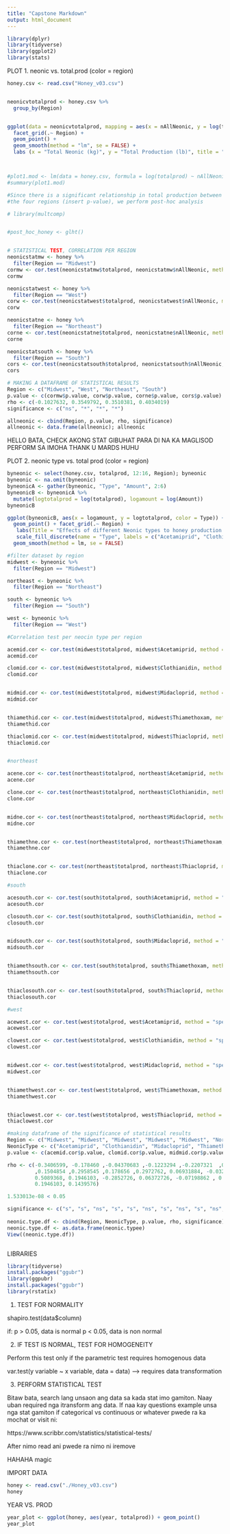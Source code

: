 ```yaml
---
title: "Capstone Markdown"
output: html_document
---
```


```r
library(dplyr)
library(tidyverse)
library(ggplot2)
library(stats)
```

PLOT 1. neonic vs. total.prod (color = region)
```r
honey.csv <- read.csv("Honey_v03.csv")


neonicvtotalprod <- honey.csv %>%
  group_by(Region) 


ggplot(data = neonicvtotalprod, mapping = aes(x = nAllNeonic, y = log(totalprod), group = Region)) +
  facet_grid(.~ Region) +
  geom_point() +
  geom_smooth(method = "lm", se = FALSE) +
  labs (x = "Total Neonic (kg)", y = "Total Production (lb)", title = " Bee Honey Production under Neonic Pesticide by Region")



#plot1.mod <- lm(data = honey.csv, formula = log(totalprod) ~ nAllNeonic)
#summary(plot1.mod)

#Since there is a significant relationship in total production between
#the four regions (insert p-value), we perform post-hoc analysis

# library(multcomp)


#post_hoc_honey <- glht()


# STATISTICAL TEST, CORRELATION PER REGION
neonicstatmw <- honey %>%
  filter(Region == "Midwest")
cormw <- cor.test(neonicstatmw$totalprod, neonicstatmw$nAllNeonic, method = "spearman", exact = FALSE)
cormw

neonicstatwest <- honey %>%
  filter(Region == "West")
corw <- cor.test(neonicstatwest$totalprod, neonicstatwest$nAllNeonic, method = "spearman", exact = FALSE)
corw

neonicstatne <- honey %>%
  filter(Region == "Northeast")
corne <- cor.test(neonicstatne$totalprod, neonicstatne$nAllNeonic, method = "spearman", exact = FALSE)
corne

neonicstatsouth <- honey %>%
  filter(Region == "South")
cors <- cor.test(neonicstatsouth$totalprod, neonicstatsouth$nAllNeonic, method = "spearman", exact = FALSE)
cors

# MAKING A DATAFRAME OF STATISTICAL RESULTS
Region <- c("Midwest", "West", "Northeast", "South")
p.value <- c(cormw$p.value, corw$p.value, corne$p.value, cors$p.value)
rho <- c(-0.1027632, 0.3549792, 0.3510381, 0.4034019)
significance <- c("ns", "*", "*", "*")

allneonic <- cbind(Region, p.value, rho, significance)
allneonic <- data.frame(allneonic); allneonic
```

HELLO BATA, CHECK AKONG STAT GIBUHAT PARA DI NA KA MAGLISOD PERFORM SA IMOHA THANK U MARDS HUHU

PLOT 2. neonic type vs. total prod (color = region)


```r
byneonic <- select(honey.csv, totalprod, 12:16, Region); byneonic
byneonic <- na.omit(byneonic)
byneonicA <- gather(byneonic, "Type", "Amount", 2:6)
byneonicB <- byneonicA %>%
  mutate(logtotalprod = log(totalprod), logamount = log(Amount))
byneonicB

ggplot(byneonicB, aes(x = logamount, y = logtotalprod, color = Type)) + 
  geom_point() + facet_grid(.~ Region) + 
   labs(Title = "Effects of different Neonic types to honey production by Region", x = "Amount of Neonic (kg)", y = "Total Honey Production (lb)") +
   scale_fill_discrete(name = "Type", labels = c("Acetamiprid", "Clothianidin", "Imidacloprid", "Thiacloprid", "Thiamethoxam"))  +
  geom_smooth(method = lm, se = FALSE)

#filter dataset by region
midwest <- byneonic %>%
  filter(Region == "Midwest")

northeast <- byneonic %>%
  filter(Region == "Northeast")

south <- byneonic %>%
  filter(Region == "South")

west <- byneonic %>%
  filter(Region == "West")

#Correlation test per neocin type per region

acemid.cor <- cor.test(midwest$totalprod, midwest$Acetamiprid, method = "spearman", exact = FALSE)
acemid.cor

clomid.cor <- cor.test(midwest$totalprod, midwest$Clothianidin, method = "spearman", exact = FALSE)
clomid.cor


midmid.cor <- cor.test(midwest$totalprod, midwest$Midacloprid, method = "spearman", exact = FALSE)
midmid.cor


thiamethid.cor <- cor.test(midwest$totalprod, midwest$Thiamethoxam, method = "spearman", exact = FALSE)
thiamethid.cor

thiaclomid.cor <- cor.test(midwest$totalprod, midwest$Thiacloprid, method = "spearman", exact = FALSE)
thiaclomid.cor


#northeast

acene.cor <- cor.test(northeast$totalprod, northeast$Acetamiprid, method = "spearman", exact = FALSE)
acene.cor

clone.cor <- cor.test(northeast$totalprod, northeast$Clothianidin, method = "spearman", exact = FALSE)
clone.cor


midne.cor <- cor.test(northeast$totalprod, northeast$Midacloprid, method = "spearman", exact = FALSE)
midne.cor


thiamethne.cor <- cor.test(northeast$totalprod, northeast$Thiamethoxam, method = "spearman", exact = FALSE)
thiamethne.cor


thiaclone.cor <- cor.test(northeast$totalprod, northeast$Thiacloprid, method = "spearman", exact = FALSE)
thiaclone.cor

#south

acesouth.cor <- cor.test(south$totalprod, south$Acetamiprid, method = "spearman", exact = FALSE)
acesouth.cor

closouth.cor <- cor.test(south$totalprod, south$Clothianidin, method = "spearman", exact = FALSE)
closouth.cor


midsouth.cor <- cor.test(south$totalprod, south$Midacloprid, method = "spearman", exact = FALSE)
midsouth.cor


thiamethsouth.cor <- cor.test(south$totalprod, south$Thiamethoxam, method = "spearman", exact = FALSE)
thiamethsouth.cor


thiaclosouth.cor <- cor.test(south$totalprod, south$Thiacloprid, method = "spearman", exact = FALSE)
thiaclosouth.cor

#west

acewest.cor <- cor.test(west$totalprod, west$Acetamiprid, method = "spearman", exact = FALSE)
acewest.cor

clowest.cor <- cor.test(west$totalprod, west$Clothianidin, method = "spearman", exact = FALSE)
clowest.cor


midwest.cor <- cor.test(west$totalprod, west$Midacloprid, method = "spearman", exact = FALSE)
midwest.cor


thiamethwest.cor <- cor.test(west$totalprod, west$Thiamethoxam, method = "spearman", exact = FALSE)
thiamethwest.cor


thiaclowest.cor <- cor.test(west$totalprod, west$Thiacloprid, method = "spearman", exact = FALSE)
thiaclowest.cor

#making dataframe of the significance of statistical results
Region <- c("Midwest", "Midwest", "Midwest", "Midwest", "Midwest", "Northeast", "Northeast", "Northeast", "Northeast","Northeast","South", "South", "South", "South", "South", "West", "West", "West", "West","West")
NeonicType <- c("Acetamiprid", "Clothianidin", "Midacloprid", "Thiamethoxam", "Thiacloprid", "Acetamiprid", "Clothianidin", "Midacloprid", "Thiamethoxam", "Thiacloprid", "Acetamiprid", "Clothianidin", "Midacloprid", "Thiamethoxam", "Thiacloprid", "Acetamiprid", "Clothianidin", "Midacloprid", "Thiamethoxam", "Thiacloprid")
p.value <- c(acemid.cor$p.value, clomid.cor$p.value, midmid.cor$p.value, thiamethid.cor$p.value, thiaclomid.cor$p.value, acene.cor$p.value, clone.cor$p.value, midne.cor$p.value, thiamethne.cor$p.value, thiaclone.cor$p.value, acesouth.cor$p.value, closouth.cor$p.value, midsouth.cor$p.value, thiamethsouth.cor$p.value, thiaclosouth.cor$p.value, acewest.cor$p.value, clowest.cor$p.value, midwest.cor$p.value, thiamethsouth.cor$p.value, thiaclowest.cor$p.value)

rho <- c(-0.3406599, -0.178460 ,-0.04370683 ,-0.1223294 ,-0.2207321  ,0.178998
         ,0.1504854 ,0.2958545 ,0.178656 ,0.2972762, 0.06931884, -0.03242255,
         0.5089368, 0.1946103, -0.2852726, 0.06372726, -0.07198862 , 0.3833301,
         0.1946103, 0.1439576)

1.533013e-08 < 0.05

significance <- c("s", "s", "ns", "s", "s", "ns", "s", "ns", "s", "ns","ns", "s", "s", "s", "ns", "ns", "s", "s", "s")
  
neonic.type.df <- cbind(Region, NeonicType, p.value, rho, significance)
neonic.type.df <- as.data.frame(neonic.typee)
View((neonic.type.df))



```



LIBRARIES
```r
library(tidyverse)
install.packages("ggubr")
library(ggpubr)
install.packages("ggubr")
library(rstatix)
```

1. TEST FOR NORMALITY

shapiro.test(data$column)

if: p > 0.05, data is normal
    p < 0.05, data is non normal
    
2. IF TEST IS NORMAL, TEST FOR HOMOGENEITY

Perform this test only if the parametric test requires homogenous data

var.test(y variable ~ x variable, data = data) ---> requires data transformation

3. PERFORM STATISTICAL TEST

Bitaw bata, search lang unsaon ang data sa kada stat imo gamiton. Naay uban required nga
itransform ang data. If naa kay questions example unsa nga stat gamiton if categorical vs continuous
or whatever pwede ra ka mochat or visit ni:

https://www.scribbr.com/statistics/statistical-tests/

After nimo read ani pwede ra nimo ni iremove


HAHAHA magic

IMPORT DATA
```r
honey <- read.csv("./Honey_v03.csv")
honey
```

YEAR VS. PROD
```r
year_plot <- ggplot(honey, aes(year, totalprod)) + geom_point()
year_plot
```